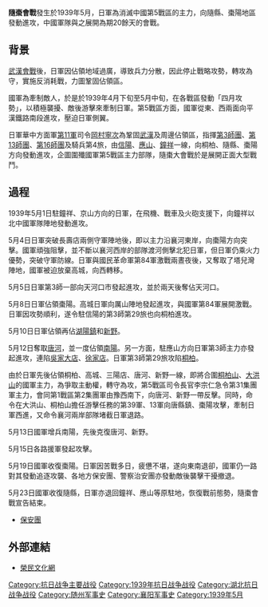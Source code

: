 {{expand|time=2010-04-25T04:17:36+00:00}}
{{Infobox Military Conflict
|conflict=隨棗會戰
|partof=[[中國抗日战争|中國抗日战争]]
|image=[[File:Suizao_battle_2.jpg|300px]]
|caption=國民革命軍突襲一景
|place=[[隨縣|隨縣]]和[[棗陽|棗陽]]
|date= 1939年5月1日 - 1939年5月24日
|result= 中國獲勝
|combatant1=[[File:Flag_of_the_Republic_of_China.svg|22px]] [[中華民國大陸時期|中華民國]]
|combatant2=[[File:Flag_of_Japan.svg|22px]]  [[大日本帝國|大日本帝國]]
*{{flagicon|Empire of Japan|army}}[[大日本帝國陸軍|大日本帝國陸軍]]
|commander1=[[File:Flag_of_the_Republic_of_China.svg|22px]] [[李宗仁|李宗仁]]<br>[[File:Flag_of_the_Republic_of_China.svg|22px]] [[李品仙|李品仙]]<br>[[File:Flag_of_the_Republic_of_China.svg|22px]] [[張自忠|張自忠]]
|commander2=[[File:Flag_of_Japan.svg|22px]]  [[岡村寧次|岡村寧次]]
|strength1=國民革命軍第2,11,13,26,30,31,33,39, 44,45,67, 75,85,94軍共220,000人
|strength2=第3师团，第13师团，第16师团，第34师团，直属部队共113,000人
|casualties1=28,000人<ref name="#1">《抗日戰史—隨棗會戰》</ref>
|casualties2=21,000人<ref name="#1"/>
}}

'''隨棗會戰'''發生於1939年5月，日軍為消滅中國第5戰區的主力，向隨縣、棗陽地區發動進攻，中國軍隊與之展開為期20餘天的會戰。

==背景==
[[武漢會戰|武漢會戰]]後，日軍因佔領地域過廣，導致兵力分散，因此停止戰略攻勢，轉攻為守，實施反消耗戰，力圖鞏固佔領區。

國軍為牽制敵人，於是於1939年4月下旬至5月中旬，在各戰區發動「四月攻勢」，以積極襲擾、敵後游擊來牽制日軍。第5戰區方面，國軍從東、西兩面向平漢鐵路南段進攻，壓迫日軍側翼。

日軍華中方面軍[[第11軍_(日本陸軍)|第11軍]]司令[[岡村寧次|岡村寧次]]為鞏固[[武漢|武漢]]及周邊佔領區，指揮[[第3師團|第3師團]]、[[第13師團_(日本陸軍)|第13師團]]、[[第16師團|第16師團]]及騎兵第4旅，由[[信陽|信陽]]、[[應山|應山]]、[[鐘祥|鐘祥]]一線，向桐柏、隨縣、棗陽方向發動進攻，企圖圍殲國軍第5戰區主力部隊，隨棗大會戰於是展開正面大型戰鬥。

==過程==
1939年5月1日駐鐘祥、京山方向的日軍，在飛機、戰車及火砲支援下，向鐘祥以北中國軍隊陣地發動進攻。

5月4日日軍突破長壽店兩側守軍陣地後，即以主力沿襄河東岸，向棗陽方向突擊。國軍頑強阻擊，並不斷以襄河西岸的部隊渡河側擊北犯日軍，但日軍仍乘火力優勢，突破守軍防線。日軍與國民革命軍第84軍激戰兩晝夜後，又奪取了塔兒灣陣地，國軍被迫放棄高城，向西轉移。

5月5日日軍第3師一部向天河口市發起進攻，並於兩天後奪佔天河口。

5月8日日軍佔領棗陽。高城日軍向厲山陣地發起進攻，與國軍第84軍展開激戰。日軍因攻勢順利，遂令駐信陽的第3師第29旅也向桐柏進攻。

5月10日日軍佔領再佔[[湖陽鎮|湖陽鎮]]和[[新野|新野]]。

5月12日奪取[[唐河县|唐河]]，並一度佔領[[南陽|南陽]]。另一方面，駐應山方向日軍第3師主力亦發起進攻，連陷[[吳家大店|吳家大店]]、[[徐家店|徐家店]]。日軍第3師第29旅攻陷[[桐柏|桐柏]]。

由於日軍先後佔領桐柏、高城、三陽店、唐河、新野一線，即將合圍[[桐柏山|桐柏山]]、[[大洪山|大洪山]]的國軍主力，為爭取主動權，轉守為攻，第5戰區司令長官李宗仁急令第31集團軍主力，會同第1戰區第2集團軍由豫西南下，向唐河、新野一帶反擊。同時，命令在大洪山、桐柏山擔任游擊任務的第39軍、13軍向唐縣鎮、棗陽攻擊，牽制日軍西進，又命令襄河兩岸部隊堵截日軍退路。

5月13日國軍增兵南陽，先後克復唐河、新野。

5月15日各路援軍發起攻擊。

5月19日國軍收復棗陽。日軍因苦戰多日，疲憊不堪，遂向東南退卻，國軍仍一路對其發動追逐攻襲、各地方保安團、警察治安團亦發動敵後襲擊干擾撤退。

5月23日國軍收復隨縣，日軍亦退回鐘祥、應山等原駐地，恢復戰前態勢，隨棗會戰宣告結束。

*[[保安團|保安團]]

==外部連結==
* {{zh icon}} [http://lov.vac.gov.tw/Protection/Paper.aspx?Para=6&Control=2 榮民文化網]

{{World War II}}
{{中国抗日战争}}

[[Category:抗日战争主要战役|Category:抗日战争主要战役]]
[[Category:1939年抗日战争战役|Category:1939年抗日战争战役]]
[[Category:湖北抗日战争战役|Category:湖北抗日战争战役]]
[[Category:随州军事史|Category:随州军事史]]
[[Category:襄阳军事史|Category:襄阳军事史]]
[[Category:1939年5月|Category:1939年5月]]